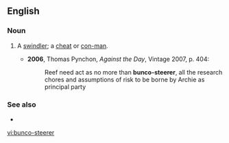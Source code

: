 ==English==

===Noun===
{{en-noun|head=[[bunco]]-[[steerer]]}}

# {{lb|en|US|slang}} A [[swindler]]; a [[cheat]] or [[con-man]].
#* '''2006''', Thomas Pynchon, ''Against the Day'', Vintage 2007, p. 404:
#*: Reef need act as no more than '''bunco-steerer''', all the research chores and assumptions of risk to be borne by Archie as principal party

===See also===
* {{l|en|bunco booth}}

[[vi:bunco-steerer]]